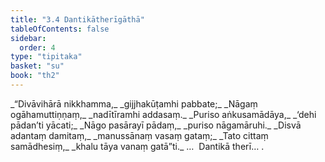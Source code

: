 ```yaml
---
title: "3.4 Dantikātherīgāthā"
tableOfContents: false
sidebar:
  order: 4
type: "tipitaka"
basket: "su"
book: "th2"
---
```



<DynamicBreadcrumb />

<Division number="48" book="th2">

<Paragraph number="82" type="verses" book="th2">
_“Divāvihārā nikkhamma,_  
_gijjhakūṭamhi pabbate;_  
_Nāgaṃ ogāhamuttiṇṇaṃ,_  
_nadītīramhi addasaṃ._  

</Paragraph>

</Division>
<Division number="49" book="th2">

<Paragraph number="83" type="verses" book="th2">
_Puriso aṅkusamādāya,_  
_‘dehi pādan’ti yācati;_  
_Nāgo pasārayī pādaṃ,_  
_puriso nāgamāruhi._  

</Paragraph>

</Division>
<Division number="50" book="th2">

<Paragraph number="84" type="verses" book="th2">
_Disvā adantaṃ damitaṃ,_  
_manussānaṃ vasaṃ gataṃ;_  
_Tato cittaṃ samādhesiṃ,_  
_khalu tāya vanaṃ gatā”ti._  


</Paragraph>
</Division>

<Paragraph number="85" type="center" book="th2">
…  Dantikā therī… .
</Paragraph>